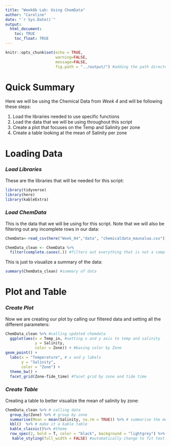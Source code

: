 ```yaml
---
title: "Week6b Lab: Using ChemData"
author: "Caroline"
date: "`r Sys.Date()`"
output: 
  html_document:
    toc: TRUE
    toc_float: TRUE
---
```


```r
knitr::opts_chunk$set(echo = TRUE,
                      warning=FALSE, 
                      message=FALSE,
                      fig.path = "../output/") #adding the path directory
```

# **Quick Summary**

Here we will be using the Chemical Data from *Week 4* and will be following these steps:
 
  1. Load the libraries needed to use specific functions 
  2. Load the data that we will be using throughout this script  
  3. Create a plot that focuses on the Temp and Salinity per zone  
  4. Create a table looking at the mean of Salinity per zone  

# **Loading Data**

### *Load Libraries*

These are the libraries that will be needed for this script:

```r
library(tidyverse)
library(here)
library(kableExtra)
```

### *Load ChemData*

This is the data that we will be using for this script. Note that we will also be filtering out any incomplete rows in our data:
    
```r
ChemData<-read_csv(here("Week_04","data", "chemicaldata_maunalua.csv"))

ChemData_clean <- ChemData %>%
  filter(complete.cases(.)) #filters out everything that is not a complete row
```

This is just to visualize a summary of the data:

```r
summary(ChemData_clean) #summary of data
```
# **Plot and Table**

### *Create Plot*

Now we are creating our plot by calling our filtered data and setting all the different parameters:

```r
ChemData_clean %>% #calling updated chemdata
  ggplot(aes(x = Temp_in, #setting x and y axis to temp and salinity
             y = Salinity,
             color = Zone)) + #basing color by Zone
geom_point() +
  labs(x = "Temperature", # x and y labels
       y = "Salinity",
       color = "Zone") +
  theme_bw() +
  facet_grid(Zone~Tide_time) #facet grid by zone and tide time
```

### *Create Table*

Creating a table to better visualize the mean of salinity by zone:

```r
ChemData_clean %>% # calling data
  group_by(Zone) %>% # group by zone
  summarise(Mean = mean(Salinity, na.rm = TRUE)) %>% # summarise the mean of sal
  kbl()  %>% # make it a kable table
  kable_classic()%>% #theme
  row_spec(2, bold = T, color = "black", background = "lightgrey") %>% #choose column to change 
   kable_styling(full_width = FALSE) #automatically change to fit text
```


